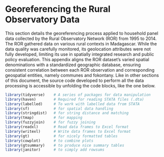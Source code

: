 # Georeferencing the Rural Observatory Data

This section details the georeferencing process applied to household panel data collected by the Rural Observatory Network (ROR) from 1995 to 2014. The ROR gathered data on various rural contexts in Madagascar. While the data quality was carefully monitored, its geolocation attributes were not fully developed, limiting its use in spatially integrated research and public policy evaluation. This appendix aligns the ROR dataset's varied spatial denominations with a standardized geographic database, ensuring consistent correlation between each ROR observation and corresponding geospatial entities, namely communes and fokontany. Like in other sections of this document, the source code developed to perform all the data processing is accessible by unfolding the code blocks, like the one below.

```r
library(tidyverse)    # A series of packages for data manipulation
library(haven)        # Required for reading STATA files (.dta)
library(labelled)     # To work with labelled data from STATA
library(sf)           # for spatial data handling
library(stringdist)   # for string distance and matching
library(tmap)         # for mapping
library(fuzzyjoin)    # for fuzzy joining
library(readxl)       # Read data frames to Excel format
library(writexl)      # Write data frames to Excel format
library(gt)           # for nicely formatted tables
library(cowplot)      # to combine plots
library(gtsummary)    # to produce nice summary tables
library(janitor)      # to simply add rowsums
```


